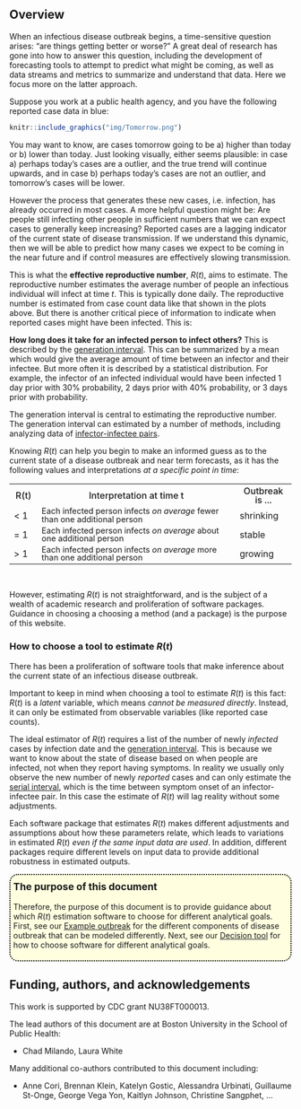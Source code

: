 ## Overview {.unnumbered}

When an infectious disease outbreak begins, a time-sensitive question arises: "are things getting better or worse?" A great deal of research has gone into how to answer this question, including the development of forecasting tools to attempt to predict what might be coming, as well as data streams and metrics to summarize and understand that data. Here we focus more on the latter approach.

Suppose you work at a public health agency, and you have the following reported case data in blue:

```r
knitr::include_graphics("img/Tomorrow.png")
```

You may want to know, are cases tomorrow going to be a) higher than today or b) lower than today. Just looking visually, either seems plausible: in case a) perhaps today's cases are a outlier, and the true trend will continue upwards, and in case b) perhaps today's cases are not an outlier, and tomorrow's cases will be lower. 

However the process that generates these new cases, i.e. infection, has already occurred in most cases. A more helpful question might be: Are people still infecting other people in sufficient numbers that we can expect cases to generally keep increasing? Reported cases are a lagging indicator of the current state of disease transmission. If we understand this dynamic, then we will be able to predict how many cases we expect to be coming in the near future and if control measures are effectively slowing transmission.

This is what the **effective reproductive number**, $R(t)$, aims to estimate. The reproductive number estimates the average number of people an infectious individual will infect at time $t$. This is typically done daily. The reproductive number is estimated from case count data like that shown in the plots above. But there is another  critical piece of information to indicate when reported cases might have been infected. This is: 

**How long does it take for an infected person to infect others?** This is described by the <a class="definition" href="glossary.qmd#genInt">generation interval</a>. This can be summarized by a mean which would give the average amount of time between an infector and their infectee. But more often it is described by a statistical distribution. For example, the infector of an infected individual would have been infected 1 day prior with 30% probability, 2 days prior with 40% probability, or 3 days prior with probability. 

The generation interval is central to estimating the reproductive number. The generation interval can estimated by a number of methods, including analyzing data of [infector-infectee pairs](https://journals.lww.com/epidem/FullText/2009/05000/Estimation_of_the_Serial_Interval_of_Influenza.7.aspx?casa_token=ryVMHOD5AEgAAAAA:dTLXhhBPGA_sFo1yyON5_GDSwqV7cvMxb7p7FJAfHlO3OnpLfbTDLdgiWKNNz3_P4rQm18po9HSte9PtG_Sa0MQKRL0).

Knowing $R(t)$ can help you begin to make an informed guess as to the current state of a disease outbreak and near term forecasts, as it has the following values and interpretations *at a specific point in time*: 

```{=html}
<table>
    <!---HEADING --->
    <tr style="border-top: none; line-height: 1; padding: 2;">
      <th style="font-weight: 470; width: 10%">R(t)</th>
      <th style="font-weight: 470; width: 70%">Interpretation at time t</th>
      <th style="font-weight: 470; width: 20%">Outbreak is ...</th>
    </tr>
    <tr style="line-height: 1; padding: 2;">
      <td>< 1</td>
      <td style="font-size: 0.9em;">Each infected person infects <em>on average</em> fewer than one additional person</td>
      <td>shrinking</td>
    </tr>
    <tr style="line-height: 1; padding: 2;">
      <td>= 1</td>
      <td style="font-size: 0.9em;">Each infected person infects <em>on average</em> about one additional person</td>
      <td>stable</td>
    </tr>
    <tr style="line-height: 1; padding: 2;">
      <td>> 1</td>
      <td style="font-size: 0.9em;">Each infected person infects <em>on average</em> more than one additional person</td>
       <td>growing</td>
    </tr>
</table>
```
<div style="height:15px;"><br></div>

However, estimating $R(t)$ is not straightforward, and is the subject of a wealth of academic research and proliferation of software packages. Guidance in choosing a choosing a method (and a package) is the purpose of this website.

### How to choose a tool to estimate $R(t)$

There has been a proliferation of software tools that make inference about the current state of an infectious disease outbreak.

Important to keep in mind when choosing a tool to estimate $R(t)$ is this fact: $R(t)$ is a *latent* variable, which means *cannot be measured directly*. Instead, it can only be estimated from observable variables (like reported case counts). 

The ideal estimator of $R(t)$ requires a list of the number of newly *infected* cases by infection date and the <a class="definition" href="glossary.qmd#getInt">generation interval</a>. This is because we want to know about the state of disease based on when people are infected, not when they report having symptoms. In reality we usually only observe the new number of newly *reported* cases and can only estimate the <a class="definition" href="glossary.qmd#serialInt">serial interval</a>, which is the time between symptom onset of an infector-infectee pair. In this case the estimate of $R(t)$ will lag reality without some adjustments. 

Each software package that estimates $R(t)$ makes different adjustments and assumptions about how these parameters relate, which leads to variations in estimated $R(t)$ _even if the same input data are used_. In addition, different packages require different levels on input data to provide additional robustness in estimated outputs.

<div style="border: 2px dotted black; border-radius: 15px;padding: 5px; background-color: lightyellow;">
<h3 style="margin-top: 5px; font-size: 1.25em;">The purpose of this document</h3>

Therefore, the purpose of this document is to provide guidance about which $R(t)$ estimation software to choose for different analytical goals. First, see our [Example outbreak](simulation_tool.qmd) for the different components of disease outbreak that can be modeled differently. Next, see our [Decision tool](decisiontree.qmd) for how to choose software for different analytical goals.
</div>

## Funding, authors, and acknowledgements

This work is supported by CDC grant NU38FT000013.

The lead authors of this document are at Boston University in the School of Public Health:

- Chad Milando, Laura White

Many additional co-authors contributed to this document including:

- Anne Cori, Brennan Klein, Katelyn Gostic, Alessandra Urbinati, Guillaume St-Onge, George Vega Yon, Kaitlyn Johnson, Christine Sangphet, ...



